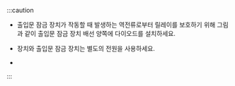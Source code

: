 
:::caution

* 출입문 잠금 장치가 작동할 때 발생하는 역전류로부터 릴레이를 보호하기 위해 그림과 같이 출입문 잠금 장치 배선 양쪽에 다이오드를 설치하세요.

* 장치와 출입문 잠금 장치는 별도의 전원을 사용하세요.

* <IntelligentDesc />

:::